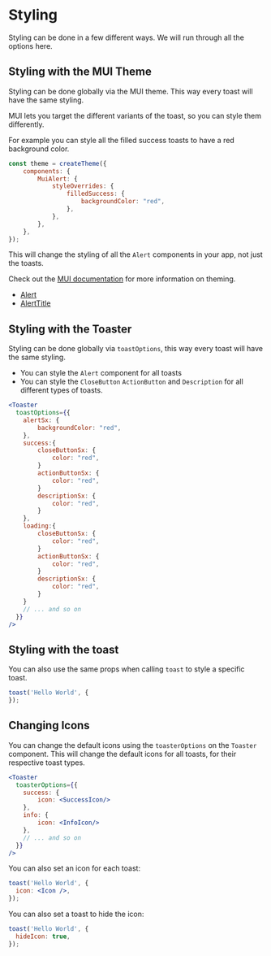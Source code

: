 
# Styling

Styling can be done in a few different ways. We will run through all the options here.

## Styling with the MUI Theme
Styling can be done globally via the MUI theme. This way every toast will have the same styling.

MUI lets you target the different variants of the toast, so you can style them differently. 

For example you can style all the filled success toasts to have a red background color.

```jsx
const theme = createTheme({
    components: {
        MuiAlert: {
            styleOverrides: {
                filledSuccess: {
                    backgroundColor: "red",
                },
            },
        },
    },
});
```
 
<Callout type="warning" emoji="⚠️">This will change the styling of all the `Alert` components in your app, not just the toasts.</Callout>

Check out the [MUI documentation](https://mui.com/customization/theming/) for more information on theming.
- [Alert](https://mui.com/material-ui/api/alert/)
- [AlertTitle](https://mui.com/material-ui/api/alert-title/)

## Styling with the Toaster

Styling can be done globally via `toastOptions`, this way every toast will have the same styling. 
- You can style the `Alert` component for all toasts
- You can style the `CloseButton` `ActionButton` and `Description` for all different types of toasts.

```jsx
<Toaster
  toastOptions={{
    alertSx: {
        backgroundColor: "red",
    },
    success:{
        closeButtonSx: {
            color: "red",
        }
        actionButtonSx: {
            color: "red",
        }
        descriptionSx: {
            color: "red",
        }  
    },
    loading:{
        closeButtonSx: {
            color: "red",
        }
        actionButtonSx: {
            color: "red",
        }
        descriptionSx: {
            color: "red",
        }  
    }
    // ... and so on
  }}
/>
```
## Styling with the toast
You can also use the same props when calling `toast` to style a specific toast.

```jsx
toast('Hello World', {
});
```

## Changing Icons

You can change the default icons using the `toasterOptions` on the `Toaster` component. This will change the default icons for all toasts, for their respective toast types.

```jsx
<Toaster
  toasterOptions={{
    success: {
        icon: <SuccessIcon/>
    },
    info: {
        icon: <InfoIcon/>
    },
    // ... and so on
  }}
/>
```

You can also set an icon for each toast:

```jsx
toast('Hello World', {
  icon: <Icon />,
});
```

You can also set a toast to hide the icon:

```jsx
toast('Hello World', {
  hideIcon: true,
});
```